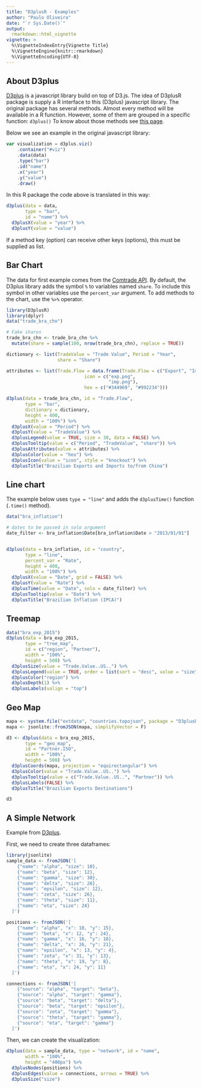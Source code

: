 ```yaml
---
title: "D3plusR - Examples"
author: "Paulo Oliveira"
date: "`r Sys.Date()`"
output: 
  rmarkdown::html_vignette
vignette: >
  %\VignetteIndexEntry{Vignette Title}
  %\VignetteEngine{knitr::rmarkdown}
  %\VignetteEncoding{UTF-8}
---
```


## About D3plus

[D3plus](https://d3plus.org/) is a javascript library build on top of D3.js. The idea of D3plusR package is supply a R interface to this (D3plus) javascript library. The original package has several methods. Almost every method will be available in a R function. However, some of them are grouped in a specific function: `d3plus()` To know about those methods see [this page](https://github.com/alexandersimoes/d3plus/wiki/Visualizations).

Below we see an example in the original javascript library:

```js
var visualization = d3plus.viz()
    .container("#viz")
    .data(data)
    .type("bar")
    .id("name")
    .x("year")
    .y("value")
    .draw()
```

In this R package the code above is translated in this way:

```r
d3plus(data = data,
       type = "bar",
       id = "name") %>% 
  d3plusX(value = "year") %>% 
  d3plusY(value = "value")
```

If a method key (option) can receive other keys (options), this must be supplied as list.

## Bar Chart

The data for first example comes from the [Comtrade API](https://comtrade.un.org/data/doc/api). By default, the D3plus library adds the symbol `%` to variables named `share`. To include this symbol in other variables use the `percent_var` argument. To add methods to the chart, use the ` %>% ` operator.

```r
library(D3plusR)
library(dplyr)
data("trade_bra_chn")

# Fake shares
trade_bra_chn <- trade_bra_chn %>% 
  mutate(share = sample(100, nrow(trade_bra_chn), replace = TRUE))

dictionary <- list(TradeValue = "Trade Value", Period = "Year",
                   share = "Share")

attributes <- list(Trade.Flow = data.frame(Trade.Flow = c("Export", "Import"),
                             icon = c("exp.png",
                                      "imp.png"),
                             hex = c("#344969", "#992234")))

d3plus(data = trade_bra_chn, id = "Trade.Flow",
       type = "bar",
       dictionary = dictionary,
       height = 400,
       width = "100%") %>% 
  d3plusX(value = "Period") %>% 
  d3plusY(value = "TradeValue") %>% 
  d3plusLegend(value = TRUE, size = 30, data = FALSE) %>% 
  d3plusTooltip(value = c("Period", "TradeValue", "share")) %>% 
  d3plusAttributes(value = attributes) %>% 
  d3plusColor(value = "hex") %>% 
  d3plusIcon(value = "icon", style = "knockout") %>% 
  d3plusTitle("Brazilian Exports and Imports to/from China")
```

## Line chart 

The example below uses `type = "line"` and adds the `d3plusTime()` function (`.time()` method).


```r
data("bra_inflation")

# dates to be passed in solo argument
date_filter <- bra_inflation$Date[bra_inflation$Date > "2013/01/01"]


d3plus(data = bra_inflation, id = "country",
       type = "line",
       percent_var = "Rate",
       height = 400,
       width = "100%") %>% 
  d3plusX(value = "Date", grid = FALSE) %>% 
  d3plusY(value = "Rate") %>% 
  d3plusTime(value = "Date", solo = date_filter) %>% 
  d3plusTooltip(value = "Date") %>% 
  d3plusTitle("Brazilian Inflation (IPCA)")

```

## Treemap

```r
data("bra_exp_2015")
d3plus(data = bra_exp_2015,
       type = "tree_map",
       id = c("region", "Partner"),
       width = "100%",
       height = 500) %>% 
  d3plusSize(value = "Trade.Value..US..") %>% 
  d3plusLegend(value = TRUE, order = list(sort = "desc", value = "size")) %>% 
  d3plusColor("region") %>% 
  d3plusDepth(1) %>% 
  d3plusLabels(valign = "top")
```

## Geo Map

```r
mapa <- system.file("extdata", "countries.topojson", package = "D3plusR")
mapa <- jsonlite::fromJSON(mapa, simplifyVector = F)

d3 <- d3plus(data = bra_exp_2015,
       type = "geo_map",
       id = "Partner.ISO",
       width = "100%",
       height = 500) %>% 
  d3plusCoords(mapa, projection = "equirectangular") %>% 
  d3plusColor(value = "Trade.Value..US..") %>% 
  d3plusTooltip(value = c("Trade.Value..US..", "Partner")) %>% 
  d3plusLabels(FALSE) %>% 
  d3plusTitle("Brazilian Exports Destinations")

d3

```

## A Simple Network

Example from [D3plus](http://d3plus.org/examples/advanced/9956853/).

First, we need to create three dataframes:

```r
library(jsonlite)
sample_data <- fromJSON('[
    {"name": "alpha", "size": 10},
    {"name": "beta", "size": 12},
    {"name": "gamma", "size": 30},
    {"name": "delta", "size": 26},
    {"name": "epsilon", "size": 12},
    {"name": "zeta", "size": 26},
    {"name": "theta", "size": 11},
    {"name": "eta", "size": 24}
  ]')

positions <- fromJSON('[
    {"name": "alpha", "x": 10, "y": 15},
    {"name": "beta", "x": 12, "y": 24},
    {"name": "gamma", "x": 16, "y": 18},
    {"name": "delta", "x": 26, "y": 21},
    {"name": "epsilon", "x": 13, "y": 4},
    {"name": "zeta", "x": 31, "y": 13},
    {"name": "theta", "x": 19, "y": 8},
    {"name": "eta", "x": 24, "y": 11}
  ]')

connections <- fromJSON('[
    {"source": "alpha", "target": "beta"},
    {"source": "alpha", "target": "gamma"},
    {"source": "beta", "target": "delta"},
    {"source": "beta", "target": "epsilon"},
    {"source": "zeta", "target": "gamma"},
    {"source": "theta", "target": "gamma"},
    {"source": "eta", "target": "gamma"}
  ]')
```

Then, we can create the visualization:

```r
d3plus(data = sample_data, type = "network", id = "name",
       width = "100%",
       height = "400px") %>% 
  d3plusNodes(positions) %>% 
  d3plusEdges(value = connections, arrows = TRUE) %>% 
  d3plusSize("size")
```


